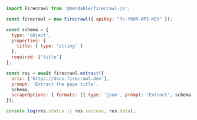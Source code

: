 ```js Node
import Firecrawl from '@mendable/firecrawl-js';

const firecrawl = new Firecrawl({ apiKey: "fc-YOUR-API-KEY" });

const schema = {
  type: 'object',
  properties: {
    title: { type: 'string' }
  },
  required: ['title']
};

const res = await firecrawl.extract({
  urls: ['https://docs.firecrawl.dev'],
  prompt: 'Extract the page title',
  schema,
  scrapeOptions: { formats: [{ type: 'json', prompt: 'Extract', schema }] }
});

console.log(res.status || res.success, res.data);
```


